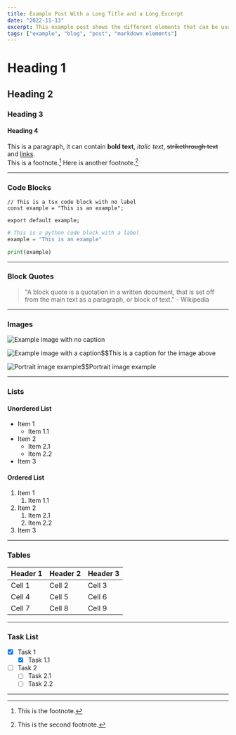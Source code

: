 ```yaml
---
title: Example Post With a Long Title and a Long Excerpt
date: "2022-11-13"
excerpt: This example post shows the different elements that can be used, like headings, paragraphs, blockquotes, code blocks, images, and more.
tags: ["example", "blog", "post", "markdown elements"]
---
```


# Heading 1

## Heading 2

### Heading 3

#### Heading 4

This is a paragraph, it can contain **bold text**, _italic text_, ~~strikethrough text~~ and [links](https://example.com).  
This is a footnote.[^1] Here is another footnote.[^2]

---

### Code Blocks

```tsx
// This is a tsx code block with no label
const example = "This is an example";

export default example;
```

```python:example.py
# This is a python code block with a label
example = "This is an example"

print(example)
```

---

### Block Quotes

> "A block quote is a quotation in a written document, that is set off from the main text as a paragraph, or block of text." - Wikipedia

---

### Images

![Example image with no caption](https://images.unsplash.com/photo-1646974708582-3dced57e0a25?ixlib=rb-4.0.3&ixid=MnwxMjA3fDB8MHxwaG90by1wYWdlfHx8fGVufDB8fHx8&auto=format&fit=crop&w=1280&q=50)

![Example image with a caption$$This is a caption for the image above](https://images.unsplash.com/photo-1506057213367-028a17ec52e5?ixlib=rb-4.0.3&ixid=MnwxMjA3fDB8MHxwaG90by1wYWdlfHx8fGVufDB8fHx8&auto=format&fit=crop&w=1280&q=80)

![Portrait image example$$Portrait image example](https://images.unsplash.com/photo-1664136254860-26a42dbb2463?ixlib=rb-4.0.3&ixid=MnwxMjA3fDB8MHxwaG90by1wYWdlfHx8fGVufDB8fHx8&auto=format&fit=crop&w=987&q=80)

---

### Lists

#### Unordered List

- Item 1
  - Item 1.1
- Item 2
  - Item 2.1
  - Item 2.2
- Item 3

#### Ordered List

1. Item 1
   1. Item 1.1
2. Item 2
   1. Item 2.1
   2. Item 2.2
3. Item 3

---

### Tables

| Header 1 | Header 2 | Header 3 |
| -------- | -------- | -------- |
| Cell 1   | Cell 2   | Cell 3   |
| Cell 4   | Cell 5   | Cell 6   |
| Cell 7   | Cell 8   | Cell 9   |

---

### Task List

- [x] Task 1
  - [x] Task 1.1
- [ ] Task 2
  - [ ] Task 2.1
  - [ ] Task 2.2

---

[^1]: This is the footnote.
[^2]: This is the second footnote.

